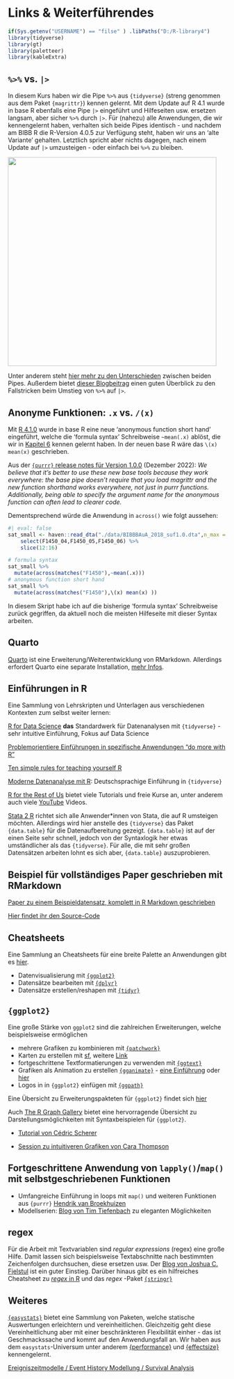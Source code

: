 # Links & Weiterführendes {.unnumbered}

```r
if(Sys.getenv("USERNAME") == "filse" ) .libPaths("D:/R-library4") 
library(tidyverse)
library(gt)
library(paletteer)
library(kableExtra)
```


## `%>%` vs. `|>`

In diesem Kurs haben wir die Pipe ` %>%` aus `{tidyverse}` (streng genommen aus dem Paket `{magrittr}`) kennen gelernt. Mit dem Update auf R 4.1 wurde in base R ebenfalls eine Pipe `|>` eingeführt und Hilfeseiten usw. ersetzen langsam, aber sicher `%>%` durch `|>`. 
Für (nahezu) alle Anwendungen, die wir kennengelernt haben, verhalten sich beide Pipes identisch - und nachdem am BIBB R die R-Version 4.0.5 zur Verfügung steht, haben wir uns an 'alte Variante' gehalten.
Letztlich spricht aber nichts dagegen, nach einem Update auf `|>` umzusteigen - oder einfach bei ` %>% ` zu bleiben.

<img src="pic/pipe.png" height="480px" />

Unter anderem steht [hier mehr zu den Unterschieden](https://r4ds.hadley.nz/workflow-pipes.html#vs) zwischen beiden Pipes.
Außerdem bietet [dieser Blogbeitrag](https://kpress.dev/blog/2022-06-19-replacing-the-magrittr-pipe-with-native-r-pipe/) einen guten Überblick zu den Fallstricken beim Umstieg von ` %>% ` auf `|>`. 


## Anonyme Funktionen: `.x` vs. `/(x)` {#anonymfun}

Mit [R 4.1.0](https://towardsdatascience.com/the-new-pipe-and-anonymous-function-syntax-in-r-54d98861014c) wurde in base R eine neue 'anonymous function short hand' eingeführt, welche die 'formula syntax' Schreibweise `~mean(.x)` ablöst, die wir in [Kapitel 6](#06_data_wrangle2) kennen gelernt haben.
In der neuen base R wäre das `\(x) mean(x)` geschrieben. 

Aus der [`{purrr}` release notes für Version 1.0.0](https://www.tidyverse.org/blog/2022/12/purrr-1-0-0/#documentation) (Dezember 2022):
*We believe that it’s better to use these new base tools because they work everywhere: the base pipe doesn’t require that you load magrittr and the new function shorthand works everywhere, not just in purrr functions. Additionally, being able to specify the argument name for the anonymous function can often lead to clearer code.*

Dementsprechend würde die Anwendung in `across()` wie folgt aussehen:

```r
#| eval: false
sat_small <- haven::read_dta("./data/BIBBBAuA_2018_suf1.0.dta",n_max = 16) %>% 
    select(F1450_04,F1450_05,F1450_06) %>% 
    slice(12:16)

# formula syntax
sat_small %>% 
  mutate(across(matches("F1450"),~mean(.x)))
# anonymous function short hand
sat_small %>% 
  mutate(across(matches("F1450"),\(x) mean(x) ))
```

In diesem Skript habe ich auf die bisherige 'formula syntax' Schreibweise zurück gegriffen, da aktuell noch die meisten Hilfeseite mit dieser Syntax arbeiten. 


## Quarto

[Quarto](https://quarto.org/) ist eine Erweiterung/Weiterentwicklung von RMarkdown. 
Allerdings erfordert Quarto eine separate Installation, [mehr Infos](https://quarto.org/docs/get-started/).



## Einführungen in R

Eine Sammlung von Lehrskripten und Unterlagen aus verschiedenen Kontexten zum selbst weiter lernen: 

[R for Data Science](https://r4ds.had.co.nz/) **das** Standardwerk für Datenanalysen mit `{tidyverse}` - sehr intuitive Einführung, Fokus auf Data Science

[Problemorientiere Einführungen in spezifische Anwendungen "do more with R"](https://www.infoworld.com/article/3411819/do-more-with-r-video-tutorials.html)

[Ten simple rules for teaching yourself R](https://journals.plos.org/ploscompbiol/article?id=10.1371/journal.pcbi.1010372)

[Moderne Datenanalyse mit R](https://link.springer.com/book/10.1007/978-3-658-21587-3): Deutschsprachige Einführung in `{tidyverse}`

[R for the Rest of Us](https://rfortherestofus.com/) bietet viele Tutorials und freie Kurse an, unter anderem auch viele [YouTube](https://www.youtube.com/channel/UCSoUNu8x-HblqqOK_EwdZGw) Videos.


[Stata 2 R](https://stata2r.github.io/) richtet sich alle Anwender\*innen von Stata, die auf R umsteigen möchten. Allerdings wird hier anstelle des `{tidyverse}` das Paket `{data.table}` für die Datenaufbereitung gezeigt. `{data.table}` ist auf der einen Seite sehr schnell, jedoch von der Syntaxlogik her etwas umständlicher als das `{tidyverse}`. Für alle, die mit sehr großen Datensätzen arbeiten lohnt es sich aber, `{data.table}` auszuprobieren.

## Beispiel für vollständiges Paper geschrieben mit RMarkdown

[Paper zu einem Beispieldatensatz, komplett in R Markdown geschrieben](https://allisonhorst.github.io/penguins_paper_distill/rjarticle/penguins.html)  

[Hier findet ihr den Source-Code](https://github.com/allisonhorst/penguins_paper_distill/blob/46342ebf450dfdb49741ae9f7059c6e3c266af70/rjarticle/penguins.Rmd)


## Cheatsheets

Eine Sammlung an Cheatsheets für eine breite Palette an Anwendungen gibt es [hier](https://www.rstudio.com/resources/cheatsheets/).

+ Datenvisualisierung mit [`{ggplot2}`](https://raw.githubusercontent.com/rstudio/cheatsheets/main/data-visualization.pdf)
+ Datensätze bearbeiten mit [`{dplyr}`](https://raw.githubusercontent.com/rstudio/cheatsheets/main/data-transformation.pdf)
+ Datensätze erstellen/reshapen mit [`{tidyr}`](https://raw.githubusercontent.com/rstudio/cheatsheets/main/tidyr.pdf)

## `{ggplot2}`

Eine große Stärke von `ggplot2` sind die zahlreichen Erweiterungen, welche beispielsweise ermöglichen

+ mehrere Grafiken zu kombinieren mit [`{patchwork}`](https://github.com/thomasp85/patchwork#patchwork)
+ Karten zu erstellen mit [sf](https://oliviergimenez.github.io/intro_spatialR/#1), weitere [Link](https://ourcodingclub.github.io/tutorials/dataviz-beautification-synthesis/)
+ fortgeschrittene Textformatierungen zu verwenden mit [`{ggtext}`](https://wilkelab.org/ggtext/)
+ Grafiken als Animation zu erstellen [`{gganimate}`](https://gganimate.com/) - [eine Einführung](https://goodekat.github.io/presentations/2019-isugg-gganimate-spooky/slides.html) oder [hier](https://rpubs.com/bradyrippon/929572)
+ Logos in in `{ggplot2}` einfügen mit [`{ggpath}`](https://mrcaseb.github.io/ggpath/)

Eine Übersicht zu Erweiterungspakteten für `{ggplot2}` findet sich [hier](https://exts.ggplot2.tidyverse.org/gallery/)

Auch [The R Graph Gallery](https://r-graph-gallery.com/) bietet eine hervorragende Übersicht zu Darstellungsmöglichkeiten mit Syntaxbeispielen für `{ggplot2}`.

+ [Tutorial von Cédric Scherer](https://cedricscherer.netlify.app/2019/08/05/a-ggplot2-tutorial-for-beautiful-plotting-in-r/)

+ [Session zu intuitiveren Grafiken von Cara Thompson](https://www.youtube.com/watch?v=_indbXPXUw8)

## Fortgeschrittene Anwendung von `lapply()`/`map()` mit selbstgeschriebenen Funktionen  {#purrr}

+ Umfangreiche Einführung in loops mit `map()` und weiteren Funktionen aus `{purrr}` [Hendrik van Broekhuizen](https://hendrikvanb.gitlab.io/slides/purrr_beyond_map.html#1) 
+ Modellserien: [Blog von Tim Tiefenbach](https://tim-tiefenbach.de/post/2023-dplyr-many-models/) zu eleganten Möglichkeiten

## regex

Für die Arbeit mit Textvariablen sind *regular expressions* (regex) eine große Hilfe. 
Damit lassen sich beispielsweise Textabschnitte nach bestimmten Zeichenfolgen durchsuchen, diese ersetzen usw.
Der [Blog von Joshua C. Fjelstul](https://jfjelstul.github.io/regular-expressions-tutorial/) ist ein guter Einstieg.
Darüber hinaus gibt es ein hilfreiches Cheatsheet zu [*regex* in R](https://raw.githubusercontent.com/rstudio/cheatsheets/main/regex.pdf) und das *regex* -Paket [`{stringr}`](https://raw.githubusercontent.com/rstudio/cheatsheets/main/strings.pdf)

## Weiteres 

[`{easystats}`](https://github.com/easystats/easystats#easystats-framework-for-easy-statistical-modeling-visualization-and-reporting) bietet eine Sammlung von Paketen, welche statische Auswertungen erleichtern und vereinheitlichen. Gleichzeitig geht diese Vereinheitlichung aber mit einer beschränkteren Flexibilität einher - das ist Geschmackssache und kommt auf den Anwendungsfall an. Wir haben aus dem `easystats`-Universum unter anderem [{performance}](https://easystats.github.io/performance/)  und [{effectsize}](https://easystats.github.io/effectsize/index.html) kennengelernt.

[Ereigniszeitmodelle / Event History Modellung / Survival Analysis](https://www.emilyzabor.com/tutorials/survival_analysis_in_r_tutorial.html)




::: {#refs}
:::

